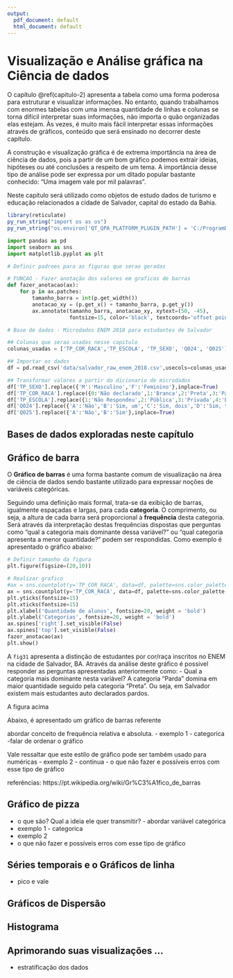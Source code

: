 ```yaml
---
output:
  pdf_document: default
  html_document: default
---
```

# Visualização e Análise gráfica na Ciência de dados {#capitulo-3}

O capítulo  \@ref(capitulo-2) apresenta a tabela como uma forma poderosa para estruturar e visualizar informações. No entanto, quando trabalhamos com enormes tabelas com uma imensa quantidade de linhas e colunas se torna difícil interpretar suas informações, não importa o quão organizadas elas estejam. Às vezes, é muito mais fácil interpretar essas informações através de gráficos, conteúdo que será ensinado no decorrer deste capítulo.

A construção e visualização gráfica é de extrema importância na área de ciência de dados, pois a partir de um bom gráfico podemos extrair ideias, hipóteses ou até conclusões a respeito de um tema. A importância desse tipo de análise pode ser expressa por um ditado popular bastante conhecido: "Uma imagem vale por mil palavras".

Neste capítulo será utilizado como objetos de estudo dados de turismo e educação relacionados a cidade de Salvador, capital do estado da Bahia.


```r
library(reticulate)
py_run_string("import os as os")
py_run_string("os.environ['QT_QPA_PLATFORM_PLUGIN_PATH'] = 'C:/ProgramData/Anaconda3/Library/plugins/platforms'")

```


```python
import pandas as pd
import seaborn as sns
import matplotlib.pyplot as plt

# Definir padroes para as figuras que serao geradas

```

```python
# FUNCAO - Fazer anotação dos valores em graficos de barras
def fazer_anotacao(ax):
    for p in ax.patches:
        tamanho_barra = int(p.get_width())
        anotacao_xy = (p.get_x() + tamanho_barra, p.get_y())
        ax.annotate(tamanho_barra, anotacao_xy, xytext=(50, -45), 
                    fontsize=15, color='black', textcoords='offset points', horizontalalignment='right')
```


```python
# Base de dados - Microdados ENEM 2018 para estudantes de Salvador

## Colunas que serao usadas nesse capitulo
colunas_usadas = ['TP_COR_RACA','TP_ESCOLA', 'TP_SEXO', 'Q024', 'Q025']

## Importar os dados
df = pd.read_csv('data/salvador_raw_enem_2018.csv',usecols=colunas_usadas)

## Transformar valores a partir do dicionario de microdados
df['TP_SEXO'].replace({'M':'Masculino','F':'Feminino'},inplace=True)
df['TP_COR_RACA'].replace({0:'Não declarado',1:'Branca',2:'Preta',3:'Parda',4:'Amarela',5:'Indígena'},inplace=True)
df['TP_ESCOLA'].replace({1:'Não Respondeu',2:'Pública',3:'Privada',4:'Exterior'},inplace=True)
df['Q024'].replace({'A':'Não','B':'Sim, um','C':'Sim, dois','D':'Sim, três','E':'Sim, quatro ou mais'},inplace=True)
df['Q025'].replace({'A':'Não','B':'Sim'},inplace=True)

```
## Bases de dados exploradas neste capítulo



## Gráfico de barra
O **Gráfico de barras** é uma forma bastante comum de visualização na área de ciência de dados sendo bastante utilizado para expressar noções de variáveis categóricas. 

Seguindo uma definição mais formal, trata-se da exibição de barras, igualmente espaçadas e largas, para cada **categoria**. O comprimento, ou seja, a altura de cada barra será proporcional à **frequência** desta categoria. Será através da interpretação destas frequências dispostas que perguntas como "qual a categoria mais dominante dessa variável?" ou "qual categoria apresenta a menor quantidade?" podem ser respondidas. Como exemplo é apresentado o gráfico abaixo:

```python
# Definir tamanho da figura
plt.figure(figsize=(20,10))

# Realizar grafico
#ax = sns.countplot(y='TP_COR_RACA', data=df, palette=sns.color_palette("Set2"), order = df['TP_COR_RACA'].value_counts().index)
ax = sns.countplot(y='TP_COR_RACA', data=df, palette=sns.color_palette("Set2"))
plt.yticks(fontsize=15)
plt.xticks(fontsize=15)
plt.xlabel('Quantidade de alunos', fontsize=20, weight = 'bold')
plt.ylabel('Categorias', fontsize=20, weight = 'bold')
ax.spines['right'].set_visible(False)
ax.spines['top'].set_visible(False)
fazer_anotacao(ax)
plt.show()
```

A `fig31` apresenta a distinção de estudantes por cor/raça inscritos no ENEM na cidade de Salvador, BA. Através da análise deste gráfico é possível responder as perguntas apresentadas anteriormente como:
- Qual a categoria mais dominante nesta variável? A categoria "Parda" domina em maior quantidade seguido pela categoria "Preta". Ou seja, em Salvador existem mais estudantes auto declarados pardos. 

A figura acima 

Abaixo, é apresentado um gráfico de barras referente 

abordar conceito de frequência relativa e absoluta.
- exemplo 1 - categorica
-falar de ordenar o gráfico 

Vale ressaltar que este estilo de gráfico pode ser também usado para numéricas
- exemplo 2 - continua
- o que não fazer e possíveis erros com esse tipo de gráfico

referências: https://pt.wikipedia.org/wiki/Gr%C3%A1fico_de_barras

## Gráfico de pizza
- o que são? Qual a ideia ele quer transmitir? - abordar variável categórica
- exemplo 1 - categorica
- exemplo 2
- o que não fazer e possíveis erros com esse tipo de gráfico

## Séries temporais e o Gráficos de linha
- pico e vale

## Gráficos de Dispersão

## Histograma

## Aprimorando suas visualizações ...
- estratificação dos dados
